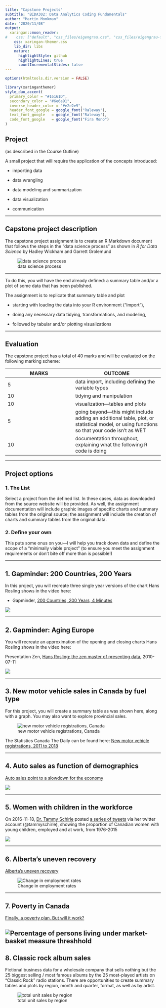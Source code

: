 ```yaml
---
title: "Capstone Projects"
subtitle: "BIDA302: Data Analytics Coding Fundamentals"
author: "Martin Monkman"
date: "2020/11/08"
output:
  xaringan::moon_reader:
#    css: ["default", "css_files/eigengrau.css", "css_files/eigengrau-fonts.css"]    
    css: xaringan-themer.css
    lib_dir: libs
    nature:
      highlightStyle: github
      highlightLines: true
      countIncrementalSlides: false
---
```



<!-- 
This file by Martin Monkman 
is licensed under a Creative Commons Attribution 4.0 International License
https://creativecommons.org/licenses/by/4.0/  
-->




```r
options(htmltools.dir.version = FALSE)
```

```r
library(xaringanthemer)
style_duo_accent(
  primary_color = "#16161D",
  secondary_color = "#6e6e91",
  inverse_header_color = "#e2e2e9",
  header_font_google = google_font("Raleway"),
  text_font_google   = google_font("Raleway"),
  code_font_google   = google_font("Fira Mono")
)
```

## Project

(as described in the Course Outline)

A small project that will require the application of the concepts introduced:

* importing data

* data wrangling

* data modeling and summarization

* data visualization

* communication

---

## Capstone project description

The capstone project assignment is to create an R Markdown document that follows the steps in the "data science process" as shown in _R for Data Science_ by Hadley Wickham and Garrett Grolemund

![data science process](data-science.png)

---

To do this, you will have the end already defined: a summary table and/or a plot of some data that has been published.

The assignment is to replicate that summary table and plot

* starting with loading the data into your R environment ("import"),

* doing any necessary data tidying, transformations, and modeling, 

* followed by tabular and/or plotting visualizations

---

## Evaluation

The capstone project has a total of 40 marks and will be evaluated on the following marking scheme:

| MARKS | OUTCOME |
|-------|---------|
| 5 | data import, including defining the variable types |
| 10 | tidying and manipulation |
| 10 | visualization—tables and plots |
| 5 | going beyond—this might include adding an additional table, plot, or statistical model, or using functions so that your code isn't as WET |
| 10 | documentation throughout, explaining what the following R code is doing |


---

## Project options

### 1. The List

Select a project from the defined list. In these cases, data as downloaded from the source website will be provided. As well, the assignment documentation will include graphic images of specific charts and summary tables from the original source; the assignment will include the creation of charts and summary tables from the original data.

### 2. Define your own

This puts some onus on you—I will help you track down data and define the scope of a "minimally viable project" (to ensure you meet the assignment requirements or don't bite off more than is possible!)
 
 
---

## 1. Gapminder: 200 Countries, 200 Years

In this project, you will recreate three single year versions of the chart Hans Rosling shows in the video here:

* Gapminder, [200 Countries, 200 Years, 4 Minutes](https://www.gapminder.org/videos/200-years-that-changed-the-world-bbc/)

![](../capstone_01_gapminder_Europe/)


---

## 2. Gapminder: Aging Europe

You will recreate an approximation of the opening and closing charts Hans Rosling shows in the video here:

Presentation Zen, [Hans Rosling: the zen master of presenting data](https://www.presentationzen.com/presentationzen/2010/07/hans-rosling-tips-on-presenting-data.html), 2010-07-11

![](../capstone_02_gapminder_Europe/Hans_Rosling_aging_europe_small.png)

---

## 3. New motor vehicle sales in Canada by fuel type

For this project, you will create a summary table as was shown here, along with a graph. You may also want to explore provincial sales.

![new motor vehicle registrations, Canada](../capstone_03_new_motor_vehicle/new_motor_vehicle_registrations.jpg)

The Statistics Canada The Daily can be found here: [New motor vehicle registrations, 2011 to 2018](https://www150.statcan.gc.ca/n1/daily-quotidien/191118/dq191118c-eng.htm)


---

## 4. Auto sales as function of demographics

[Auto sales point to a slowdown for the economy](https://www.macleans.ca/economy/economicanalysis/the-most-important-charts-to-watch-in-2019/)


![](../capstone_04_auto_sales/David-Doyle-car-sales.png)

---

## 5. Women with children in the workforce


On 2016-11-18, [Dr. Tammy Schirle](https://legacy.wlu.ca/homepage.php?grp_id=1805&f_id=31) posted [a series of tweets](https://twitter.com/tammyschirle/status/799616596750831616) via her twitter account (@tammyschirle), showing the proportion of Canadian women with young children, employed and at work, from 1976-2015


![](../capstone_05_lfs_women_children/schirle_lfs_women_age_of_child.png)

---

## 6. Alberta’s uneven recovery



[Alberta's uneven recovery](https://www.macleans.ca/economy/economicanalysis/the-most-important-charts-to-watch-in-2019/)



![Change in employment rates](../capstone_06_lfs_Alberta_recovery/Trevor-Tombe-Alberta-employment.png)

---


## 7. Poverty in Canada

[Finally, a poverty plan. But will it work?](https://www.macleans.ca/economy/economicanalysis/the-most-important-charts-to-watch-in-2019/)



![Percentage of persons living under market-basket measure threshhold](../capstone_07_mbm_poverty_plan\Lindsay-Tedds-poverty.png)
---

## 8. Classic rock album sales 

Fictional business data for a wholesale company that sells nothing but the 25 biggest selling / most famous albums by the 25 most-played artists on "Classic Rock" radio stations. There are opportunities to create summary tables and plots by region, month and quarter, format, as well as by artist.

![total unit sales by region](../capstone_08_CR25_orders/sales_region_small.png)

